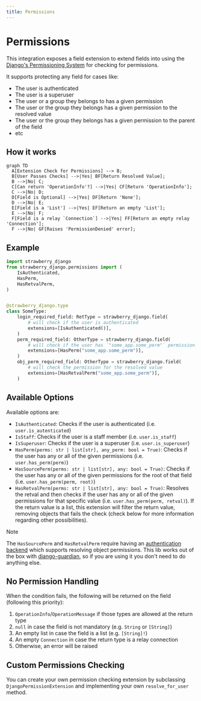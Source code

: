 ```yaml
---
title: Permissions
---
```


# Permissions

This integration exposes a field extension to extend fields into using the
[Django's Permissioning System](https://docs.djangoproject.com/en/4.2/topics/auth/default/)
for checking for permissions.

It supports protecting any field for cases like:

- The user is authenticated
- The user is a superuser
- The user or a group they belongs to has a given permission
- The user or the group they belongs has a given permission to the resolved value
- The user or the group they belongs has a given permission to the parent of the field
- etc

## How it works

```mermaid
graph TD
  A[Extension Check for Permissions] --> B;
  B[User Passes Checks] -->|Yes| BF[Return Resolved Value];
  B -->|No| C;
  C[Can return 'OperationInfo'?] -->|Yes| CF[Return 'OperationInfo'];
  C -->|No| D;
  D[Field is Optional] -->|Yes| DF[Return 'None'];
  D -->|No| E;
  E[Field is a 'List'] -->|Yes| EF[Return an empty 'List'];
  E -->|No| F;
  F[Field is a relay `Connection`] -->|Yes| FF[Return an empty relay 'Connection'];
  F -->|No| GF[Raises 'PermissionDenied' error];
```

## Example

```python title="types.py"
import strawberry_django
from strawberry_django.permissions import (
    IsAuthenticated,
    HasPerm,
    HasRetvalPerm,
)


@strawberry_django.type
class SomeType:
    login_required_field: RetType = strawberry_django.field(
        # will check if the user is authenticated
        extensions=[IsAuthenticated()],
    )
    perm_required_field: OtherType = strawberry_django.field(
        # will check if the user has `"some_app.some_perm"` permission
        extensions=[HasPerm("some_app.some_perm")],
    )
    obj_perm_required_field: OtherType = strawberry_django.field(
        # will check the permission for the resolved value
        extensions=[HasRetvalPerm("some_app.some_perm")],
    )
```

## Available Options

Available options are:

- `IsAuthenticated`: Checks if the user is authenticated (i.e. `user.is_autenticated`)
- `IsStaff`: Checks if the user is a staff member (i.e. `user.is_staff`)
- `IsSuperuser`: Checks if the user is a superuser (i.e. `user.is_superuser`)
- `HasPerm(perms: str | list[str], any_perm: bool = True)`: Checks if the user has any or all of
  the given permissions (i.e. `user.has_perm(perm)`)
- `HasSourcePerm(perms: str | list[str], any: bool = True)`: Checks if the user has any or all
  of the given permissions for the root of that field (i.e. `user.has_perm(perm, root)`)
- `HasRetvalPerm(perms: str | list[str], any: bool = True)`: Resolves the retval and then
  checks if the user has any or all of the given permissions for that specific value
  (i.e. `user.has_perm(perm, retval)`). If the return value is a list, this extension
  will filter the return value, removing objects that fails the check (check below for more
  information regarding other possibilities).

> [!NOTE]
> The `HasSourcePerm` and `HasRetvalPerm` require having an
> [authentication backend](https://docs.djangoproject.com/en/4.2/topics/auth/customizing/)
> which supports resolving object permissions. This lib works out of the box with
> [django-guardian](https://django-guardian.readthedocs.io/en/stable/), so if you are
> using it you don't need to do anything else.
> 


## No Permission Handling

When the condition fails, the following will be returned on the field (following this priority):

1. `OperationInfo`/`OperationMessage` if those types are allowed at the return type
2. `null` in case the field is not mandatory (e.g. `String` or `[String]`)
3. An empty list in case the field is a list (e.g. `[String]!`)
4. An empty `Connection` in case the return type is a relay connection
5. Otherwise, an error will be raised

## Custom Permissions Checking

You can create your own permission checking extension by subclassing
`DjangoPermissionExtension` and implementing your own `resolve_for_user` method.